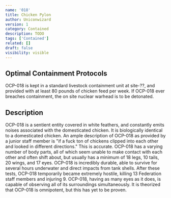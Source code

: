 ```yaml
---
name: '018'
title: Chicken Pylon
author: Uniconwizard
version: 1
category: Contained
description: TODO
tags: ['Contained']
related: []
draft: false
visibility: visible
---
```


## Optimal Containment Protocols
OCP-018 is kept in a standard livestock containment unit at site-<Redacted>??</Redacted>, and provided with at least 80 pounds of chicken feed per week.
If OCP-018 ever breaches containment, the on site nuclear warhead is to be detonated.

## Description
OCP-018 is a sentient entity covered in white feathers, and constantly emits noises associated with the domesticated chicken.
It is biologically identical to a domesticated chicken.
An ample description of OCP-018 as provided by a junior staff member is "if a fuck ton of chickens clipped into each other and looked in different directions."
This is accurate.
OCP-018 has a varying number of body parts, all of which seem unable to make contact with each other and often shift about,
but usually has a minimum of 18 legs, 10 tails, 20 wings, and 17 eyes.
OCP-018 is incredibly durable, able to survive for several hours underwater and direct impacts from tank shells.
After these tests, OCP-018 temporarily became extremely hostile, killing 13 Federation staff members and injuring 9.
OCP-018, having as many eyes as it does, is capable of observing all of its surroundings simultaneously.
It is theorized that OCP-018 is omnipotent, but this has yet to be proven.
